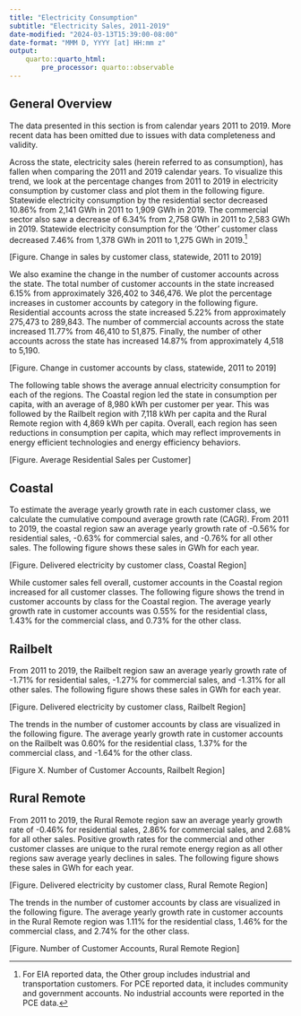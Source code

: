 ```yaml
---
title: "Electricity Consumption"
subtitle: "Electricity Sales, 2011-2019"
date-modified: "2024-03-13T15:39:00-08:00"
date-format: "MMM D, YYYY [at] HH:mm z"
output:
    quarto::quarto_html:
        pre_processor: quarto::observable
---
```


## General Overview

The data presented in this section is from calendar years 2011 to 2019. More recent data has been omitted due to issues with data completeness and validity.

Across the state, electricity sales (herein referred to as consumption), has fallen when comparing the 2011 and 2019 calendar years. To visualize this trend, we look at the percentage changes from 2011 to 2019 in electricity consumption by customer class and plot them in the following figure. Statewide electricity consumption by the residential sector decreased 10.86% from 2,141 GWh in 2011 to 1,909 GWh in 2019. The commercial sector also saw a decrease of 6.34% from 2,758 GWh in 2011 to 2,583 GWh in 2019. Statewide electricity consumption for the ‘Other’ customer class decreased 7.46% from 1,378 GWh in 2011 to 1,275 GWh in 2019.[^1]

[^1]: For EIA reported data, the Other group includes industrial and transportation customers. For PCE reported data, it includes community and government accounts. No industrial accounts were reported in the PCE data.

[Figure. Change in sales by customer class, statewide, 2011 to 2019]

We also examine the change in the number of customer accounts across the state. The total number of customer accounts in the state increased 6.15% from approximately 326,402 to 346,476. We plot the percentage increases in customer accounts by category in the following figure. Residential accounts across the state increased 5.22% from approximately 275,473 to 289,843. The number of commercial accounts across the state increased 11.77% from 46,410 to 51,875. Finally, the number of other accounts across the state has increased 14.87% from approximately 4,518 to 5,190.

[Figure. Change in customer accounts by class, statewide, 2011 to 2019]

The following table shows the average annual electricity consumption for each of the regions. The Coastal region led the state in consumption per capita, with an average of 8,980 kWh per customer per year. This was followed by the Railbelt region with 7,118 kWh per capita and the Rural Remote region with 4,869 kWh per capita. Overall, each region has seen reductions in consumption per capita, which may reflect improvements in energy efficient technologies and energy efficiency behaviors.

[Figure. Average Residential Sales per Customer]

## Coastal

To estimate the average yearly growth rate in each customer class, we calculate the cumulative compound average growth rate (CAGR). From 2011 to 2019, the coastal region saw an average yearly growth rate of -0.56% for residential sales, -0.63% for commercial sales, and -0.76% for all other sales. The following figure shows these sales in GWh for each year.

[Figure. Delivered electricity by customer class, Coastal Region]

While customer sales fell overall, customer accounts in the Coastal region increased for all customer classes. The following figure shows the trend in customer accounts by class for the Coastal region. The average yearly growth rate in customer accounts was 0.55% for the residential class, 1.43% for the commercial class, and 0.73% for the other class.

## Railbelt

From 2011 to 2019, the Railbelt region saw an average yearly growth rate of -1.71% for residential sales, -1.27% for commercial sales, and -1.31% for all other sales. The following figure shows these sales in GWh for each year.

[Figure. Delivered electricity by customer class, Railbelt Region]

The trends in the number of customer accounts by class are visualized in the following figure. The average yearly growth rate in customer accounts on the Railbelt was 0.60% for the residential class, 1.37% for the commercial class, and -1.64% for the other class.

[Figure X. Number of Customer Accounts, Railbelt Region]

## Rural Remote

From 2011 to 2019, the Rural Remote region saw an average yearly growth rate of -0.46% for residential sales, 2.86% for commercial sales, and 2.68% for all other sales. Positive growth rates for the commercial and other customer classes are unique to the rural remote energy region as all other regions saw average yearly declines in sales. The following figure shows these sales in GWh for each year.

[Figure. Delivered electricity by customer class, Rural Remote Region]

The trends in the number of customer accounts by class are visualized in the following figure. The average yearly growth rate in customer accounts in the Rural Remote region was 1.11% for the residential class, 1.46% for the commercial class, and 2.74% for the other class.

[Figure. Number of Customer Accounts, Rural Remote Region]